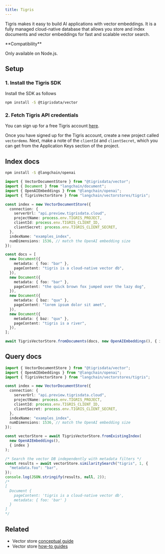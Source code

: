 ```yaml
---
title: Tigris
---
```


Tigris makes it easy to build AI applications with vector embeddings.
It is a fully managed cloud-native database that allows you store and
index documents and vector embeddings for fast and scalable vector search.

<Tip>
**Compatibility**

Only available on Node.js.
</Tip>

## Setup

### 1. Install the Tigris SDK

Install the SDK as follows

```bash npm
npm install -S @tigrisdata/vector
```
### 2. Fetch Tigris API credentials

You can sign up for a free Tigris account [here](https://www.tigrisdata.com/).

Once you have signed up for the Tigris account, create a new project called `vectordemo`.
Next, make a note of the `clientId` and `clientSecret`, which you can get from the
Application Keys section of the project.

## Index docs


<IntegrationInstallTooltip/>

```bash npm
npm install -S @langchain/openai
```
```typescript
import { VectorDocumentStore } from "@tigrisdata/vector";
import { Document } from "langchain/document";
import { OpenAIEmbeddings } from "@langchain/openai";
import { TigrisVectorStore } from "langchain/vectorstores/tigris";

const index = new VectorDocumentStore({
  connection: {
    serverUrl: "api.preview.tigrisdata.cloud",
    projectName: process.env.TIGRIS_PROJECT,
    clientId: process.env.TIGRIS_CLIENT_ID,
    clientSecret: process.env.TIGRIS_CLIENT_SECRET,
  },
  indexName: "examples_index",
  numDimensions: 1536, // match the OpenAI embedding size
});

const docs = [
  new Document({
    metadata: { foo: "bar" },
    pageContent: "tigris is a cloud-native vector db",
  }),
  new Document({
    metadata: { foo: "bar" },
    pageContent: "the quick brown fox jumped over the lazy dog",
  }),
  new Document({
    metadata: { baz: "qux" },
    pageContent: "lorem ipsum dolor sit amet",
  }),
  new Document({
    metadata: { baz: "qux" },
    pageContent: "tigris is a river",
  }),
];

await TigrisVectorStore.fromDocuments(docs, new OpenAIEmbeddings(), { index });
```

## Query docs

```typescript
import { VectorDocumentStore } from "@tigrisdata/vector";
import { OpenAIEmbeddings } from "@langchain/openai";
import { TigrisVectorStore } from "langchain/vectorstores/tigris";

const index = new VectorDocumentStore({
  connection: {
    serverUrl: "api.preview.tigrisdata.cloud",
    projectName: process.env.TIGRIS_PROJECT,
    clientId: process.env.TIGRIS_CLIENT_ID,
    clientSecret: process.env.TIGRIS_CLIENT_SECRET,
  },
  indexName: "examples_index",
  numDimensions: 1536, // match the OpenAI embedding size
});

const vectorStore = await TigrisVectorStore.fromExistingIndex(
  new OpenAIEmbeddings(),
  { index }
);

/* Search the vector DB independently with metadata filters */
const results = await vectorStore.similaritySearch("tigris", 1, {
  "metadata.foo": "bar",
});
console.log(JSON.stringify(results, null, 2));
/*
[
  Document {
    pageContent: 'tigris is a cloud-native vector db',
    metadata: { foo: 'bar' }
  }
]
*/
```

## Related

- Vector store [conceptual guide](/oss/python/concepts/#vectorstores)
- Vector store [how-to guides](/oss/python/how-to/#vectorstores)
